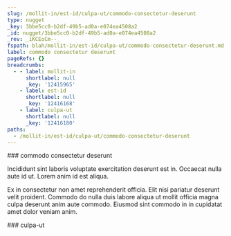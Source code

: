 ```yaml
---
slug: /mollit-in/est-id/culpa-ut/commodo-consectetur-deserunt
type: nugget
_key: 3bbe5cc0-b2df-49b5-ad0a-e074ea4508a2
_id: nugget/3bbe5cc0-b2df-49b5-ad0a-e074ea4508a2
_rev: _iKCEoCm--_
fspath: blah/mollit-in/est-id/culpa-ut/commodo-consectetur-deserunt.md
label: commodo consectetur deserunt
pageRefs: {}
breadcrumbs:
  - - label: mollit-in
      shortlabel: null
      _key: '12415965'
    - label: est-id
      shortlabel: null
      _key: '12416168'
    - label: culpa-ut
      shortlabel: null
      _key: '12416180'
paths:
  - /mollit-in/est-id/culpa-ut/commodo-consectetur-deserunt
---
```


<NuggetArea>
<Nugget slug="/mollit-in/est-id/culpa-ut/commodo-consectetur-deserunt" type="nugget" _key="3bbe5cc0-b2df-49b5-ad0a-e074ea4508a2" _id="nugget/3bbe5cc0-b2df-49b5-ad0a-e074ea4508a2" _rev="_iKCEoCm--_" fspath="blah/mollit-in/est-id/culpa-ut/commodo-consectetur-deserunt.md" label="commodo consectetur deserunt" paths="/mollit-in/est-id/culpa-ut/commodo-consectetur-deserunt">
<NuggetBody>
### commodo consectetur deserunt

Incididunt sint laboris voluptate exercitation deserunt est in. Occaecat nulla aute id ut. Lorem anim id est aliqua.

Ex in consectetur non amet reprehenderit officia. Elit nisi pariatur deserunt velit proident. Commodo do nulla duis labore aliqua ut mollit officia magna culpa deserunt anim aute commodo. Eiusmod sint commodo in in cupidatat amet dolor veniam anim.

</NuggetBody>
<Breadcrumbs>
<Crumbs>
<Crumb _key="12415965" label="mollit-in" /><Crumb _key="12416168" label="est-id" /><Crumb _key="12416180" label="culpa-ut" />
</Crumbs>
</Breadcrumbs>
</Nugget>

<NuggetsInbound>
</NuggetsInbound>
<NuggetsOutbound>
</NuggetsOutbound>
</NuggetArea>
<PassagesInbound>
<Passage direction="inbound" type="passage" _key="12416180" _id="passage/12416180" _rev="_iKCEoCm---" label="culpa-ut" passage="culpa-ut" fspath="blah/mollit-in/est-id/culpa-ut" paths="/mollit-in/est-id/culpa-ut" slug="/mollit-in/est-id/culpa-ut">
<NuggetBody>
### culpa-ut

</NuggetBody>
<Breadcrumbs>
<Crumbs>
<Crumb _key="12415965" label="mollit-in" /><Crumb _key="12416168" label="est-id" />
</Crumbs>
</Breadcrumbs>
</Passage>

</PassagesInbound>
<PassagesOutbound>
</PassagesOutbound>